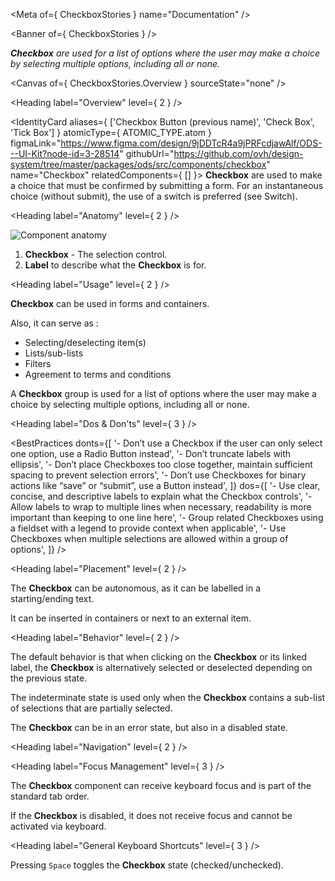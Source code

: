 
<Meta of={ CheckboxStories } name="Documentation" />

<Banner of={ CheckboxStories } />

_**Checkbox** are used for a list of options where the user may make a choice by selecting multiple options, including all or none._

<Canvas of={ CheckboxStories.Overview } sourceState="none" />

<Heading label="Overview" level={ 2 } />

<IdentityCard aliases={ ['Checkbox Button (previous name)', 'Check Box', 'Tick Box'] }
              atomicType={ ATOMIC_TYPE.atom }
              figmaLink="https://www.figma.com/design/9jDDTcR4a9jPRFcdjawAlf/ODS---UI-Kit?node-id=3-28514"
              githubUrl="https://github.com/ovh/design-system/tree/master/packages/ods/src/components/checkbox"
              name="Checkbox"
              relatedComponents={ [] }>
  **Checkbox** are used to make a choice that must be confirmed by submitting a form. For an instantaneous choice
  (without submit), the use of a switch is preferred (see Switch).
</IdentityCard>

<Heading label="Anatomy" level={ 2 } />

![Component anatomy](components/checkbox/anatomy.png "Component anatomy")

1. **Checkbox** - The selection control.
2. **Label** to describe what the **Checkbox** is for.

<Heading label="Usage" level={ 2 } />

**Checkbox** can be used in forms and containers.

Also, it can serve as :
* Selecting/deselecting item(s)
* Lists/sub-lists
* Filters
* Agreement to terms and conditions

A **Checkbox** group is used for a list of options where the user may make a choice by selecting multiple options, including all or none.

<Heading label="Dos & Don'ts" level={ 3 } />

<BestPractices
  donts={[
   '- Don’t use a Checkbox if the user can only select one option, use a Radio Button instead',
   '- Don’t truncate labels with ellipsis',
   '- Don’t place Checkboxes too close together, maintain sufficient spacing to prevent selection errors',
   '- Don’t use Checkboxes for binary actions like “save” or “submit”, use a Button instead',
  ]}
  dos={[
    '- Use clear, concise, and descriptive labels to explain what the Checkbox controls',
    '- Allow labels to wrap to multiple lines when necessary, readability is more important than keeping to one line here',
    '- Group related Checkboxes using a fieldset with a legend to provide context when applicable',
    '- Use Checkboxes when multiple selections are allowed within a group of options',
  ]}
/>

<Heading label="Placement" level={ 2 } />

The **Checkbox** can be autonomous, as it can be labelled in a starting/ending text.

It can be inserted in containers or next to an external item.

<Heading label="Behavior" level={ 2 } />

The default behavior is that when clicking on the **Checkbox** or its linked label, the **Checkbox** is alternatively selected or deselected depending on the previous state.

The indeterminate state is used only when the **Checkbox** contains a sub-list of selections that are partially selected.

The **Checkbox** can be in an error state, but also in a disabled state.

<Heading label="Navigation" level={ 2 } />

<Heading label="Focus Management" level={ 3 } />

The **Checkbox** component can receive keyboard focus and is part of the standard tab order.

If the **Checkbox** is disabled, it does not receive focus and cannot be activated via keyboard.

<Heading label="General Keyboard Shortcuts" level={ 3 } />

Pressing `Space` toggles the **Checkbox** state (checked/unchecked).
